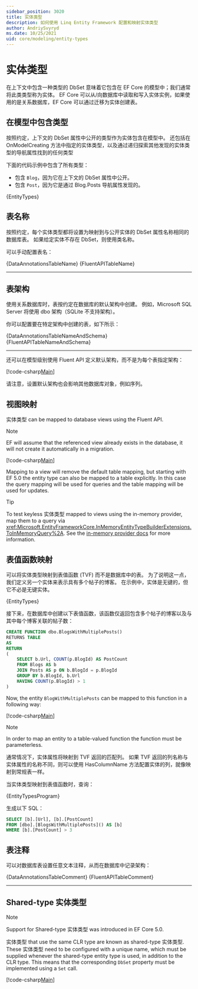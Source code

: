 ```yaml
---
sidebar_position: 3020
title: 实体类型
description: 如何使用 Linq Entity Framework 配置和映射实体类型
author: AndriySvyryd
ms.date: 10/25/2021
uid: core/modeling/entity-types
---
```











# 实体类型

在上下文中包含一种类型的 DbSet 意味着它包含在 EF Core 的模型中；我们通常将此类类型称为实体。 EF Core 可以从/向数据库中读取和写入实体实例，如果使用的是关系数据库，EF Core 可以通过迁移为实体创建表。

## 在模型中包含类型

按照约定，上下文的 DbSet 属性中公开的类型作为实体包含在模型中。 还包括在 OnModelCreating 方法中指定的实体类型，以及通过递归探索其他发现的实体类型的导航属性找到的任何类型

下面的代码示例中包含了所有类型：

- 包含 `Blog`，因为它在上下文的 DbSet 属性中公开。
- 包含 `Post`，因为它是通过 Blog.Posts 导航属性发现的。

<!-- [!code-csharp[Main](../../../samples/core/Modeling/EntityTypes/EntityTypes.cs?name=EntityTypes&highlight=3,7,16)] -->

<CodeSnippets title="C#" language="csharp" fragment="EntityTypes" metastring='{3,7,16}' showLineNumbers>{EntityTypes}</CodeSnippets>

## 表名称

按照约定，每个实体类型都将设置为映射到与公开实体的 DbSet 属性名称相同的数据库表。 如果给定实体不存在 DbSet，则使用类名称。

可以手动配置表名：

<Tabs groupId="operating-code">
  <TabItem value="Annotations" label="数据注解">
    <CodeSnippets title="C#" language="csharp" fragment="TableName" metastring='{1}' showLineNumbers>{DataAnnotationsTableName}</CodeSnippets>
  </TabItem>
  <TabItem
    value="Fluent"
    label="Fluent API"
  >
    <CodeBlock title="C#" language="csharp" metastring='{10-14}' showLineNumbers>{FluentAPITableName}</CodeBlock>
  </TabItem>
</Tabs>

---

## 表架构

使用关系数据库时，表按约定在数据库的默认架构中创建。 例如，Microsoft SQL Server 将使用 dbo 架构（SQLite 不支持架构）。

你可以配置要在特定架构中创建的表，如下所示：

<Tabs groupId="operating-code">
  <TabItem value="Annotations" label="数据注解">
    <CodeSnippets title="C#" language="csharp" fragment="TableNameAndSchema" metastring='{1}' showLineNumbers>{DataAnnotationsTableNameAndSchema}</CodeSnippets>
  </TabItem>
  <TabItem
    value="Fluent"
    label="Fluent API"
  >
    <CodeBlock title="C#" language="csharp" fragment="TableNameAndSchema" metastring='{3-4}' showLineNumbers>{FluentAPITableNameAndSchema}</CodeBlock>
  </TabItem>
</Tabs>

---

还可以在模型级别使用 Fluent API 定义默认架构，而不是为每个表指定架构：

[!code-csharp[Main](../../../samples/core/Modeling/EntityTypes/FluentAPI/DefaultSchema.cs?name=DefaultSchema&highlight=3)]

请注意，设置默认架构也会影响其他数据库对象，例如序列。

## 视图映射

实体类型 can be mapped to database views using the Fluent API.

> [!Note]
 EF will assume that the referenced view already exists in the database, it will not create it automatically in a migration.
> 

[!code-csharp[Main](../../../samples/core/Modeling/EntityTypes/FluentAPI/ViewNameAndSchema.cs?name=ViewNameAndSchema&highlight=1)]

Mapping to a view will remove the default table mapping, but starting with EF 5.0 the entity type can also be mapped to a table explicitly. In this case the query mapping will be used for queries and the table mapping will be used for updates.

> [!TIP]
To test keyless 实体类型 mapped to views using the in-memory provider, map them to a query via <xref:Microsoft.EntityFrameworkCore.InMemoryEntityTypeBuilderExtensions.ToInMemoryQuery%2A>. See the [in-memory provider docs](xref:core/testing/testing-without-the-database#in-memory-provider) for more information.
> 

## 表值函数映射

可以将实体类型映射到表值函数 (TVF) 而不是数据库中的表。 为了说明这一点，我们定义另一个实体来表示具有多个帖子的博客。 在示例中，实体是无键的，但它不必是无键实体。

<CodeSnippets title="C#" language="csharp" fragment="BlogWithMultiplePostsEntity" showLineNumbers>{EntityTypes}</CodeSnippets>


接下来，在数据库中创建以下表值函数，该函数仅返回包含多个帖子的博客以及与其中每个博客关联的帖子数：

```sql
CREATE FUNCTION dbo.BlogsWithMultiplePosts()
RETURNS TABLE
AS
RETURN
(
    SELECT b.Url, COUNT(p.BlogId) AS PostCount
    FROM Blogs AS b
    JOIN Posts AS p ON b.BlogId = p.BlogId
    GROUP BY b.BlogId, b.Url
    HAVING COUNT(p.BlogId) > 1
)
```

Now, the entity `BlogWithMultiplePosts` can be mapped to this function in a following way:

[!code-csharp[Main](../../../samples/core/Modeling/EntityTypes/EntityTypes.cs#QueryableFunctionConfigurationToFunction)]

> [!NOTE]
In order to map an entity to a table-valued function the function must be parameterless.
> 
通常情况下，实体属性将映射到 TVF 返回的匹配列。 如果 TVF 返回的列名称与实体属性的名称不同，则可以使用 HasColumnName 方法配置实体的列，就像映射到常规表一样。

当实体类型映射到表值函数时，查询：

<CodeSnippets title="C#" language="csharp" fragment="ToFunctionQuery" showLineNumbers>{EntityTypesProgram}</CodeSnippets>

生成以下 SQL：

```sql
SELECT [b].[Url], [b].[PostCount]
FROM [dbo].[BlogsWithMultiplePosts]() AS [b]
WHERE [b].[PostCount] > 3
```

## 表注释

可以对数据库表设置任意文本注释，从而在数据库中记录架构：


<Tabs groupId="operating-code">
  <TabItem value="Annotations" label="数据注解">
    <CodeSnippets title="C#" language="csharp" fragment="TableComment" metastring='{1}' showLineNumbers>{DataAnnotationsTableComment}</CodeSnippets>
  </TabItem>
  <TabItem
    value="Fluent"
    label="Fluent API"
  >
    <CodeSnippets title="C#" language="csharp" fragment="TableComment" metastring='{4}' showLineNumbers>{FluentAPITableComment}</CodeSnippets>
  </TabItem>
</Tabs>

---

## Shared-type 实体类型

> [!NOTE]
Support for Shared-type 实体类型 was introduced in EF Core 5.0.
> 

实体类型 that use the same CLR type are known as shared-type 实体类型. These 实体类型 need to be configured with a unique name, which must be supplied whenever the shared-type entity type is used, in addition to the CLR type. This means that the corresponding `DbSet` property must be implemented using a `Set` call.

[!code-csharp[Main](../../../samples/core/Modeling/ShadowAndIndexerProperties/SharedType.cs?name=SharedType&highlight=3,7)]
